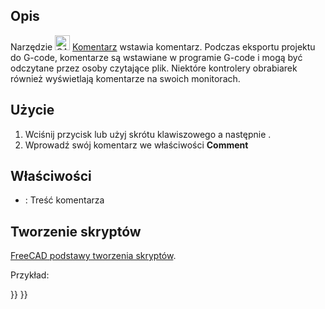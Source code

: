 <languages/>

{{Docnav/pl
|[[CAM_Fixture/pl|Uchwyt]]
|[[CAM_Stop/pl|Stop]]
|[[CAM_Workbench/pl|środowisko pracy CAM]]
|IconL=CAM_Fixture.svg
|IconR=CAM_Stop.svg
|IconC=Workbench_CAM.svg
}}

{{GuiCommand/pl
|Name=CAM Comment
|Name/pl=CAM: Komentarz
|MenuLocation=CAM → Polecenia dodatkowe → Komentarz
|Workbenches=[[CAM_Workbench/pl|CAM]]
}}

<span id="Description"></span>
==Opis==

Narzędzie [[Image:CAM_Comment.svg|24px]] [[CAM_Comment/pl|Komentarz]] wstawia komentarz. Podczas eksportu projektu do G-code, komentarze są wstawiane w programie G-code i mogą być odczytane przez osoby czytające plik. Niektóre kontrolery obrabiarek również wyświetlają komentarze na swoich monitorach.

<span id="Usage"></span>
==Użycie==

# Wciśnij przycisk {{KEY|[[Image:CAM_Comment.svg|16px]] [[CAM_Comment/pl|Komentarz]]}} lub użyj skrótu klawiszowego {{KEY|P}} a następnie {{KEY|C}}. 
# Wprowadź swój komentarz we właściwości '''Comment'''

<span id="Properties"></span>
==Właściwości==

* {{PropertyData|Comment}}: Treść komentarza

<span id="Scripting"></span>
==Tworzenie skryptów==

{{Emphasis|Zobacz również:}} [[FreeCAD_Scripting_Basics/pl|FreeCAD podstawy tworzenia skryptów]].

Przykład:

{{Code|code=
#Place code example here.
}}


{{Docnav/pl
|[[CAM_Fixture/pl|Uchwyt]]
|[[CAM_Stop/pl|Stop]]
|[[CAM_Workbench/pl|środowisko pracy CAM]]
|IconL=CAM_Fixture.svg
|IconR=CAM_Stop.svg
|IconC=Workbench_CAM.svg
}}

{{CAM_Tools_navi{{#translation:}}}}
{{Userdocnavi{{#translation:}}}}